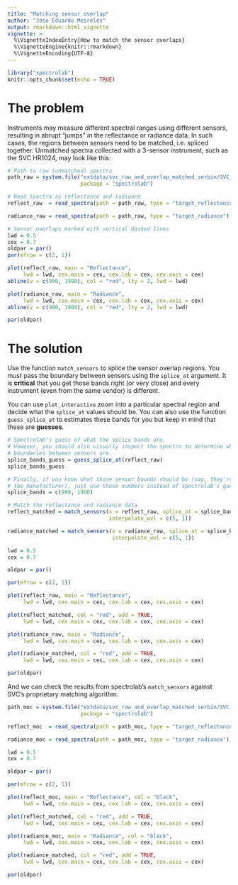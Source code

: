 ```yaml
---
title: "Matching sensor overlap"
author: "Jose Eduardo Meireles"
output: rmarkdown::html_vignette
vignette: > 
  %\VignetteIndexEntry{How to match the sensor overlaps}
  %\VignetteEngine{knitr::rmarkdown} 
  %\VignetteEncoding{UTF-8}
---
```


```r
library("spectrolab")
knitr::opts_chunk$set(echo = TRUE)
```

# The problem

Instruments may measure different spectral ranges using different sensors, resulting in abrupt "jumps" in the reflectance or radiance data. In such cases, the regions between sensors need to be matched, i.e. spliced together. Unmatched spectra collected with a 3-sensor instrument, such as the SVC HR1024, may look like this:

```r
# Path to raw (unmatched) spectra
path_raw = system.file("extdata/svc_raw_and_overlap_matched_serbin/SVC_Files/",
                       package = "spectrolab")

# Read spectra as reflectance and radiance
reflect_raw  = read_spectra(path = path_raw, type = "target_reflectance")

radiance_raw = read_spectra(path = path_raw, type = "target_radiance")

# Sensor overlaps marked with vertical dashed lines
lwd = 0.5
cex = 0.7
oldpar = par()
par(mfrow = c(2, 1))

plot(reflect_raw, main = "Reflectance",
     lwd = lwd, cex.main = cex, cex.lab = cex, cex.axis = cex)
abline(v = c(990, 1900), col = "red", lty = 2, lwd = lwd)

plot(radiance_raw, main = "Radiance",
     lwd = lwd, cex.main = cex, cex.lab = cex, cex.axis = cex)
abline(v = c(990, 1900), col = "red", lty = 2, lwd = lwd)

par(oldpar)
```

# The solution

Use the function `match_sensors` to splice the sensor overlap regions. You must pass the boundary between sensors using the `splice_at` argument. It is **critical** that you get those bands right (or very close) and every instrument (even from the same vendor) is different. 

You can use `plot_interactive` zoom into a particular spectral region and decide what the `splice_at` values should be. You can also use the function `guess_splice_at` to estimates these bands for you but keep in mind that these are **guesses**.

```r

# Spectrolab's guess of what the splice bands are.
# However, you should also visually inspect the spectra to determine what the
# boundaries between sensors are.
splice_bands_guess = guess_splice_at(reflect_raw)
splice_bands_guess

# Finally, if you know what those sensor bounds should be (say, they're given by
# the manufacturer), just use those numbers instead of spectrolab's guess.
splice_bands = c(990, 1900)

# Match the reflectance and radiance data
reflect_matched = match_sensors(x = reflect_raw, splice_at = splice_bands,
                                interpolate_wvl = c(5, 1))

radiance_matched = match_sensors(x = radiance_raw, splice_at = splice_bands,
                                 interpolate_wvl = c(5, 1))

lwd = 0.5
cex = 0.7

oldpar = par()

par(mfrow = c(2, 1))

plot(reflect_raw, main = "Reflectance",
     lwd = lwd, cex.main = cex, cex.lab = cex, cex.axis = cex)

plot(reflect_matched, col = "red", add = TRUE,
     lwd = lwd, cex.main = cex, cex.lab = cex, cex.axis = cex)

plot(radiance_raw, main = "Radiance",
     lwd = lwd, cex.main = cex, cex.lab = cex, cex.axis = cex)

plot(radiance_matched, col = "red", add = TRUE,
     lwd = lwd, cex.main = cex, cex.lab = cex, cex.axis = cex)

par(oldpar)
```

And we can check the results from spectrolab's `match_sensors` against SVC's proprietary matching algorithm. 

```r
path_moc = system.file("extdata/svc_raw_and_overlap_matched_serbin/SVC_Files_moc/",
                       package = "spectrolab")

reflect_moc  = read_spectra(path = path_moc, type = "target_reflectance")

radiance_moc = read_spectra(path = path_moc, type = "target_radiance")

lwd = 0.5
cex = 0.7

oldpar = par()

par(mfrow = c(2, 1))

plot(reflect_moc, main = "Reflectance", col = "black",
     lwd = lwd, cex.main = cex, cex.lab = cex, cex.axis = cex)

plot(reflect_matched, col = "red", add = TRUE,
     lwd = lwd, cex.main = cex, cex.lab = cex, cex.axis = cex)

plot(radiance_moc, main = "Radiance", col = "black",
     lwd = lwd, cex.main = cex, cex.lab = cex, cex.axis = cex)

plot(radiance_matched, col = "red", add = TRUE,
     lwd = lwd, cex.main = cex, cex.lab = cex, cex.axis = cex)

par(oldpar)
```
